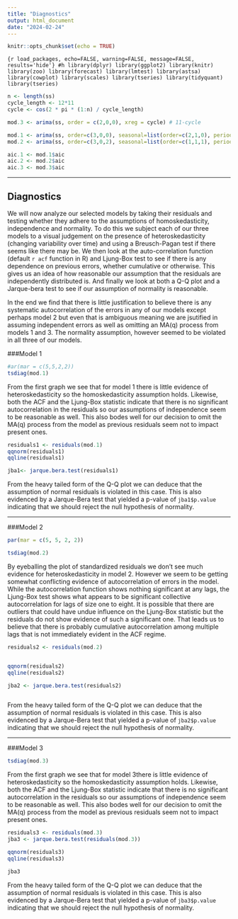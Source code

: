 ```yaml
---
title: "Diagnostics"
output: html_document
date: "2024-02-24"
---
```


```r
knitr::opts_chunk$set(echo = TRUE)
```

```{r load_packages, echo=FALSE, warning=FALSE, message=FALSE, results='hide'} #h
library(dplyr)
library(ggplot2)
library(knitr)
library(zoo)
library(forecast)
library(lmtest)
library(astsa)
library(cowplot)
library(scales)
library(tseries)
library(tidyquant)
library(tseries)
```

```r
n <- length(ss)
cycle_length <- 12*11
cycle <- cos(2 * pi * (1:n) / cycle_length)

mod.3 <- arima(ss, order = c(2,0,0), xreg = cycle) # 11-cycle 
```


```r
mod.1 <- arima(ss, order=c(3,0,0), seasonal=list(order=c(2,1,0), period=12)) # eyeballing
mod.2 <- arima(ss, order=c(3,0,2), seasonal=list(order=c(1,1,1), period=12)) # grid search

aic.1 <- mod.1$aic
aic.2 <- mod.2$aic
aic.3 <- mod.3$aic
```


--------

## Diagnostics

We will now analyze our selected models by taking their residuals and testing whether they adhere to the assumptions of homoskedasticity, independence and normality. To do this we subject each of our three models to a visual judgement on the presence of heteroskedasticity (changing variability over time) and using a Breusch-Pagan test if there seems like there may be. We then look at the auto-correlation function (default `r acf` function in R) and Ljung-Box test to see if there is any dependence on previous errors, whether cumulative or otherwise. This gives us an idea of how reasonable our assumption that the residuals are independently distributed is. And finally we look at both a Q-Q plot and a Jarque-bera test to see if our assumption of normality is reasonable. 

In the end we find that there is little justification to believe there is any systematic autocorrelation of the errors in any of our models except perhaps model 2 but even that is ambiguous meaning we are jsutified in assuming independent errors as well as omitting an MA(q) process from models 1 and 3. The normality assumption, however seemed to be violated in all three of our models.

###Model 1
```r
#ar(mar = c(5,5,2,2))
tsdiag(mod.1)

```
From the first graph we see that for model 1 there is little evidence of heteroskedasticity so the homoskedasticity assumption holds. Likewise, both the ACF and the Ljung-Box statistic indicate that there is no significant autocorrelation in the residuals so our assumptions of independence seem to be reasonable as well. This also bodes well for our decision to omit the MA(q) process from the model as previous residuals seem not to impact present ones.

```r

residuals1 <- residuals(mod.1)
qqnorm(residuals1)
qqline(residuals1)

jba1<- jarque.bera.test(residuals1)


```

From the heavy tailed form of the Q-Q plot we can deduce that the assumption of normal residuals is violated in this case. This is also evidenced by a Jarque-Bera test that yielded a p-value of `jba1$p.value` indicating that we should reject the null hypothesis of normality. 




----

###Model 2
```r
par(mar = c(5, 5, 2, 2))

tsdiag(mod.2)

```

By eyeballing the plot of standardized residuals we don't see much evidence for heteroskedasticity in model 2. However we seem to be getting somewhat conflicting evidence of autocorrelation of errors in the model. While the autocorrelation function shows nothing significant at any lags, the Ljung-Box test shows what appears to be significant collective autocorrelation for lags of size one to eight. It is possible that there are outliers that could have undue influence on the Ljung-Box statistic but the residuals do not show evidence of such a significant one. That leads us to believe that there is probably cumulative autocorrelation among multiple lags that is not immediately evident in the ACF regime.

```r

residuals2 <- residuals(mod.2)


qqnorm(residuals2)
qqline(residuals2)

jba2 <- jarque.bera.test(residuals2)



```
From the heavy tailed form of the Q-Q plot we can deduce that the assumption of normal residuals is violated in this case. This is also evidenced by a Jarque-Bera test that yielded a p-value of `jba2$p.value` indicating that we should reject the null hypothesis of normality. 





----
###Model 3
```r


tsdiag(mod.3)

```
From the first graph we see that for model 3there is little evidence of heteroskedasticity so the homoskedasticity assumption holds. Likewise, both the ACF and the Ljung-Box statistic indicate that there is no significant autocorrelation in the residuals so our assumptions of independence seem to be reasonable as well. This also bodes well for our decision to omit the MA(q) process from the model as previous residuals seem not to impact present ones.


```r

residuals3 <- residuals(mod.3)
jba3 <- jarque.bera.test(residuals(mod.3))

qqnorm(residuals3)
qqline(residuals3)

jba3

```

From the heavy tailed form of the Q-Q plot we can deduce that the assumption of normal residuals is violated in this case. This is also evidenced by a Jarque-Bera test that yielded a p-value of `jba3$p.value` indicating that we should reject the null hypothesis of normality. 
